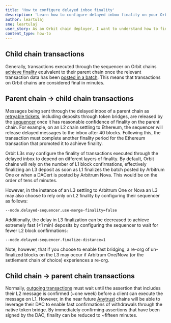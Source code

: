 ```yaml
---
title: 'How to configure delayed inbox finality'
description: 'Learn how to configure delayed inbox finality on your Orbit chain.'
author: leartulaj
sme: leartulaj
user_story: As an Orbit chain deployer, I want to understand how to fine-tune parameters associated with delayed inbox finality on my Orbit chain.
content_type: how-to
---
```


## Child chain transactions

Generally, transactions executed through the sequencer on Orbit chains [achieve finality](/how-arbitrum-works/tx-lifecycle.mdx) equivalent to their parent chain once the relevant transaction data has been [posted in a batch](/how-arbitrum-works/sequencer.mdx). This means that transactions on Orbit chains are considered final in minutes.

## Parent chain → child chain transactions

Messages being sent through the delayed inbox of a parent chain as [retryable tickets](/how-arbitrum-works/arbos/l1-l2-messaging#retryable-tickets), including deposits through token bridges, are released by the [sequencer](/how-arbitrum-works/inside-arbitrum-nitro#if-the-sequencer-is-well-behaved) once it has reasonable confidence of finality on the parent chain. For example, on an L2 chain settling to Ethereum, the sequencer will release delayed messages to the inbox after 40 blocks. Following this, the transaction must complete another finality period for the Ethereum transaction that promoted it to achieve finality.

Orbit L3s may configure the finality of transactions executed through the delayed inbox to depend on different layers of finality. By default, Orbit chains will rely on the number of L1 block confirmations, effectively finalizing an L3 deposit as soon as L1 finalizes the batch posted by <a data-quicklook-from="arbitrum-one">Arbitrum One</a> or when a <a data-quicklook-from="data-availability-certificate">DACert</a> is posted by <a data-quicklook-from="arbitrum-nova">Arbitrum Nova</a>. This would be on the order of tens of minutes.

However, in the instance of an L3 settling to Arbitrum One or Nova an L3 may also choose to rely only on L2 finality by configuring their sequencer as follows:

```
--node.delayed-sequencer.use-merge-finality=false
```

Additionally, the delay in L3 finalization can be decreased to achieve extremely fast (\<1 min) deposits by configuring the sequencer to wait for fewer L2 block confirmations:

```
--node.delayed-sequencer.finalize-distance=1
```

Note, however, that if you choose to enable fast bridging, a re-org of un-finalized blocks on the L3 may occur if Arbitrum One/Nova (or the settlement chain of choice) experiences a re-org.

## Child chain → parent chain transactions

Normally, [outgoing transactions](/how-arbitrum-works/arbos/l2-l1-messaging.mdx) must wait until the assertion that includes their L2 message is confirmed (~one week) before a client can execute the message on L1. However, in the near future [Anytrust](/how-arbitrum-works/inside-anytrust.mdx) chains will be able to leverage their DAC to enable fast confirmations of withdrawals through the native token bridge. By immediately confirming assertions that have been signed by the DAC, finality can be reduced to ~fifteen minutes.
